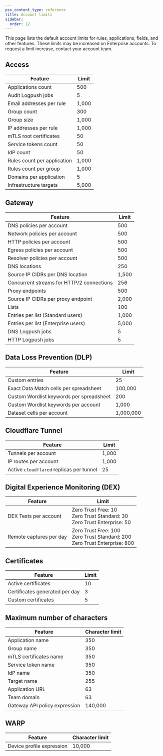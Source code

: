```yaml
---
pcx_content_type: reference
title: Account limits
sidebar:
  order: 12
---
```


This page lists the default account limits for rules, applications, fields, and other features. These limits may be increased on Enterprise accounts. To request a limit increase, contact your account team.

## Access

| Feature                     | Limit |
| --------------------------- | ----- |
| Applications count          | 500   |
| Audit Logpush jobs          | 5     |
| Email addresses per rule    | 1,000 |
| Group count                 | 300   |
| Group size                  | 1,000 |
| IP addresses per rule       | 1,000 |
| mTLS root certificates      | 50    |
| Service tokens count        | 50    |
| IdP count                   | 50    |
| Rules count per application | 1,000 |
| Rules count per group       | 1,000 |
| Domains per application     | 5     |
| Infrastructure targets      | 5,000 |

## Gateway

| Feature                                   | Limit |
| ----------------------------------------- | ----- |
| DNS policies per account                  | 500   |
| Network policies per account              | 500   |
| HTTP policies per account                 | 500   |
| Egress policies per account               | 500   |
| Resolver policies per account             | 500   |
| DNS locations                             | 250   |
| Source IP CIDRs per DNS location          | 1,500 |
| Concurrent streams for HTTP/2 connections | 256   |
| Proxy endpoints                           | 500   |
| Source IP CIDRs per proxy endpoint        | 2,000 |
| Lists                                     | 100   |
| Entries per list (Standard users)         | 1,000 |
| Entries per list (Enterprise users)       | 5,000 |
| DNS Logpush jobs                          | 5     |
| HTTP Logpush jobs                         | 5     |

## Data Loss Prevention (DLP)

| Feature                                  | Limit     |
| ---------------------------------------- | --------- |
| Custom entries                           | 25        |
| Exact Data Match cells per spreadsheet   | 100,000   |
| Custom Wordlist keywords per spreadsheet | 200       |
| Custom Wordlist keywords per account     | 1,000     |
| Dataset cells per account                | 1,000,000 |

## Cloudflare Tunnel

| Feature                                  | Limit |
| ---------------------------------------- | ----- |
| Tunnels per account                      | 1,000 |
| IP routes per account                    | 1,000 |
| Active `cloudflared` replicas per tunnel | 25    |

## Digital Experience Monitoring (DEX)

| Feature                 | Limit                                                                                      |
| ----------------------- | ------------------------------------------------------------------------------------------ |
| DEX Tests per account   | Zero Trust Free: 10 <br/> Zero Trust Standard: 30 <br/> Zero Trust Enterprise: 50 <br/>    |
| Remote captures per day | Zero Trust Free: 100 <br/> Zero Trust Standard: 200 <br/> Zero Trust Enterprise: 800 <br/> |

## Certificates

| Feature                        | Limit |
| ------------------------------ | ----- |
| Active certificates            | 10    |
| Certificates generated per day | 3     |
| Custom certificates            | 5     |

## Maximum number of characters

| Feature                       | Character limit |
| ----------------------------- | --------------- |
| Application name              | 350             |
| Group name                    | 350             |
| mTLS certificates name        | 350             |
| Service token name            | 350             |
| IdP name                      | 350             |
| Target name                   | 255             |
| Application URL               | 63              |
| Team domain                   | 63              |
| Gateway API policy expression | 140,000         |

## WARP

| Feature                       | Character limit    |
| ----------------------------- | ------------------ |
| Device profile expression     | 10,000             |